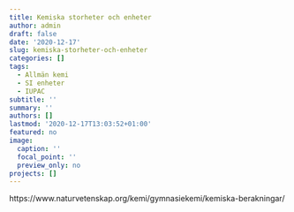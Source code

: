 ```yaml
---
title: Kemiska storheter och enheter
author: admin
draft: false
date: '2020-12-17'
slug: kemiska-storheter-och-enheter
categories: []
tags:
  - Allmän kemi
  - SI enheter
  - IUPAC
subtitle: ''
summary: ''
authors: []
lastmod: '2020-12-17T13:03:52+01:00'
featured: no
image:
  caption: ''
  focal_point: ''
  preview_only: no
projects: []
---
```



https://www.naturvetenskap.org/kemi/gymnasiekemi/kemiska-berakningar/